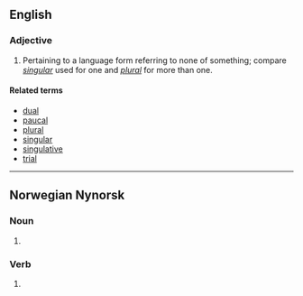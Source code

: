 ==English==

===Adjective===
{{en-adj|-}}

# {{context|grammar|lang=en}} Pertaining to a language form referring to none of something; compare ''[[singular]]'' used for one and ''[[plural]]'' for more than one.

====Related terms====
* [[dual]]
* [[paucal]]
* [[plural]]
* [[singular]]
* [[singulative]]
* [[trial]]

----

==Norwegian Nynorsk==

===Noun===
{{head|nn|noun form}} {{m}}

# {{plural indefinite of|null|lang=nn}}

===Verb===
{{nn-verb-form}}

# {{nn-verb-form of|present tense|null}}